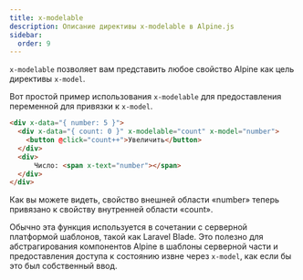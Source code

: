 ```yaml
---
title: x-modelable
description: Описание директивы x-modelable в Alpine.js
sidebar:
  order: 9
---
```


`x-modelable` позволяет вам представить любое свойство Alpine как цель директивы `x-model`.

Вот простой пример использования `x-modelable` для предоставления переменной для привязки к `x-model`.

```html live "x-modelable"
<div x-data="{ number: 5 }">
  <div x-data="{ count: 0 }" x-modelable="count" x-model="number">
    <button @click="count++">Увеличить</button>
  </div>
  <div>
      Число: <span x-text="number"></span>
  </div>
</div>
```

Как вы можете видеть, свойство внешней области «number» теперь привязано к свойству внутренней области «count».

Обычно эта функция используется в сочетании с серверной платформой шаблонов, такой как Laravel Blade. Это полезно для абстрагирования компонентов Alpine в шаблоны серверной части и предоставления доступа к состоянию извне через `x-model`, как если бы это был собственный ввод.
